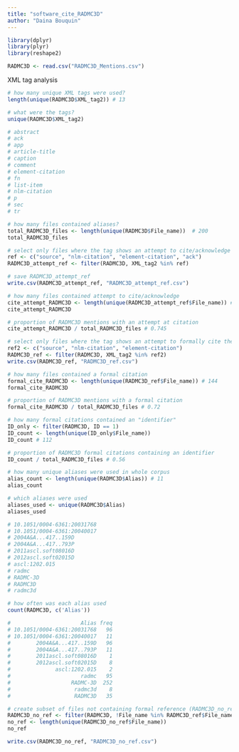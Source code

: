 ```yaml
---
title: "software_cite_RADMC3D"
author: "Daina Bouquin"
---
```


```r
library(dplyr)
library(plyr)
library(reshape2)

RADMC3D <- read.csv("RADMC3D_Mentions.csv")
```

XML tag analysis
```r
# how many unique XML tags were used?
length(unique(RADMC3D$XML_tag2)) # 13

# what were the tags?
unique(RADMC3D$XML_tag2)

# abstract 
# ack 
# app 
# article-title 
# caption 
# comment 
# element-citation 
# fn 
# list-item 
# nlm-citation 
# p 
# sec 
# tr

# how many files contained aliases?
total_RADMC3D_files <- length(unique(RADMC3D$File_name))  # 200
total_RADMC3D_files

# select only files where the tag shows an attempt to cite/acknowledge (RADMC3D_attempt_ref)
ref <- c("source", "nlm-citation", "element-citation", "ack")
RADMC3D_attempt_ref <- filter(RADMC3D, XML_tag2 %in% ref)

# save RADMC3D_attempt_ref
write.csv(RADMC3D_attempt_ref, "RADMC3D_attempt_ref.csv")

# how many files contained attempt to cite/acknowledge
cite_attempt_RADMC3D <- length(unique(RADMC3D_attempt_ref$File_name)) # 149
cite_attempt_RADMC3D

# proportion of RADMC3D mentions with an attempt at citation
cite_attempt_RADMC3D / total_RADMC3D_files # 0.745

# select only files where the tag shows an attempt to formally cite the software (RADMC3D_ref)
ref2 <- c("source", "nlm-citation", "element-citation")
RADMC3D_ref <- filter(RADMC3D, XML_tag2 %in% ref2)
write.csv(RADMC3D_ref, "RADMC3D_ref.csv")

# how many files contained a formal citation
formal_cite_RADMC3D <- length(unique(RADMC3D_ref$File_name)) # 144
formal_cite_RADMC3D

# proportion of RADMC3D mentions with a formal citation
formal_cite_RADMC3D / total_RADMC3D_files # 0.72

# how many formal citations contained an "identifier"
ID_only <- filter(RADMC3D, ID == 1)
ID_count <- length(unique(ID_only$File_name))
ID_count # 112

# proportion of RADMC3D formal citations containing an identifier
ID_count / total_RADMC3D_files # 0.56

# how many unique aliases were used in whole corpus
alias_count <- length(unique(RADMC3D$Alias)) # 11
alias_count

# which aliases were used
aliases_used <- unique(RADMC3D$Alias)
aliases_used

# 10.1051/0004-6361:20031768
# 10.1051/0004-6361:20040017
# 2004A&A...417..159D
# 2004A&A...417..793P
# 2011ascl.soft08016D
# 2012ascl.soft02015D
# ascl:1202.015
# radmc
# RADMC-3D
# RADMC3D
# radmc3d

# how often was each alias used
count(RADMC3D, c('Alias'))

#                      Alias freq
# 10.1051/0004-6361:20031768   96
# 10.1051/0004-6361:20040017   11
#        2004A&A...417..159D   96
#        2004A&A...417..793P   11
#        2011ascl.soft08016D    1
#        2012ascl.soft02015D    8
#              ascl:1202.015    2
#                      radmc   95
#                   RADMC-3D  252
#                    radmc3d    8
#                    RADMC3D   35

# create subset of files not containing formal reference (RADMC3D_no_ref)
RADMC3D_no_ref <- filter(RADMC3D, !File_name %in% RADMC3D_ref$File_name)
no_ref <- length(unique(RADMC3D_no_ref$File_name)) 
no_ref

write.csv(RADMC3D_no_ref, "RADMC3D_no_ref.csv")
```